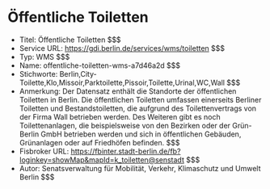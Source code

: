 # Öffentliche Toiletten
- Titel: Öffentliche Toiletten $$$
- Service URL: https://gdi.berlin.de/services/wms/toiletten $$$
- Typ: WMS $$$
- Name: offentliche-toiletten-wms-a7d46a2d $$$
- Stichworte: Berlin,City-Toilette,Klo,Missoir,Parktoilette,Pissoir,Toilette,Urinal,WC,Wall $$$
- Anmerkung: Der Datensatz enthält die Standorte der öffentlichen Toiletten in Berlin. Die öffentlichen Toiletten umfassen einerseits Berliner Toiletten und Bestandstoiletten, die aufgrund des Toilettenvertrags von der Firma Wall betrieben werden. Des Weiteren gibt es noch Toilettenanlagen, die beispielsweise von den Bezirken oder der Grün-Berlin GmbH betrieben werden und sich in öffentlichen Gebäuden, Grünanlagen oder auf Friedhöfen befinden. $$$
- Fisbroker URL: https://fbinter.stadt-berlin.de/fb?loginkey=showMap&mapId=k_toiletten@senstadt $$$
- Autor: Senatsverwaltung für Mobilität, Verkehr, Klimaschutz und Umwelt Berlin $$$

